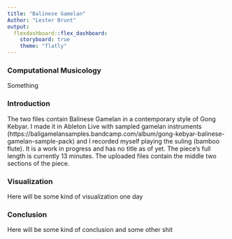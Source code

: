 ```yaml
---
title: "Balinese Gamelan"
Author: "Lester Brunt"
output: 
  flexdashboard::flex_dashboard:
    storyboard: true
    theme: "flatly"
---
```


### Computational Musicology
 
Something

### Introduction

The two files contain Balinese Gamelan in a contemporary style of Gong Kebyar. I made it in Ableton Live with sampled gamelan instruments (https://baligamelansamples.bandcamp.com/album/gong-kebyar-balinese-gamelan-sample-pack) and I recorded myself playing the suling (bamboo flute). It is a work in progress and has no title as of yet. The piece's full length is currently 13 minutes. The uploaded files contain the middle two sections of the piece.

### Visualization 

Here will be some kind of visualization one day

### Conclusion

Here will be some kind of conclusion and some other shit